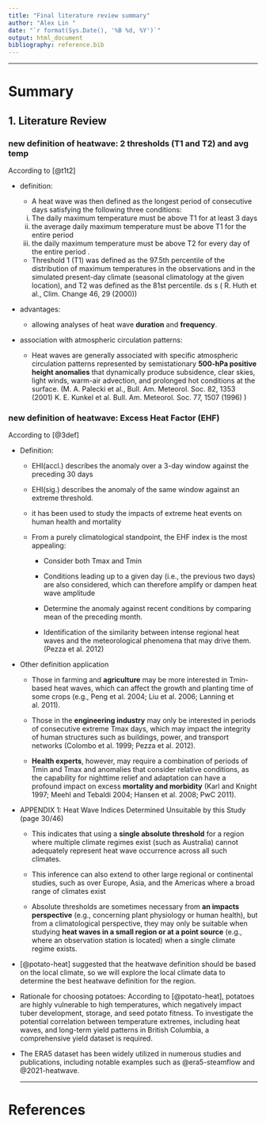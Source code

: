 ```yaml
---
title: "Final literature review summary"
author: "Alex Lin "
date: "`r format(Sys.Date(), '%B %d, %Y')`"
output: html_document
bibliography: reference.bib
---
```


------------------------------------------------------------------------

# Summary

## 1. Literature Review

### new definition of heatwave: 2 thresholds (T1 and T2) and avg temp

According to [@t1t2]

-   definition:

    -   A heat wave was then defined as the longest period of consecutive days satisfying the following three conditions:

    (i) The daily maximum temperature must be above T1 for at least 3 days
    (ii) the average daily maximum temperature must be above T1 for the entire period
    (iii) the daily maximum temperature must be above T2 for every day of the entire period .

    -   Threshold 1 (T1) was defined as the 97.5th percentile of the distribution of maximum temperatures in the observations and in the simulated present-day climate (seasonal climatology at the given location), and T2 was defined as the 81st percentile. ds s ( R. Huth et al., Clim. Change 46, 29 (2000))

-   advantages:

    -   allowing analyses of heat wave **duration** and **frequency**.

-   association with atmospheric circulation patterns:

    -   Heat waves are generally associated with specific atmospheric circulation patterns represented by semistationary **500-hPa positive height anomalies** that dynamically produce subsidence, clear skies, light winds, warm-air advection, and prolonged hot conditions at the surface. (M. A. Palecki et al., Bull. Am. Meteorol. Soc. 82, 1353 (2001) K. E. Kunkel et al. Bull. Am. Meteorol. Soc. 77, 1507 (1996) )

### new definition of heatwave: Excess Heat Factor (EHF)

According to [@3def]

-   Definition:

    -   EHI(accl.) describes the anomaly over a 3-day window against the preceding 30 days

    -   EHI(sig.) describes the anomaly of the same window against an extreme threshold.

    -   it has been used to study the impacts of extreme heat events on human health and mortality

    -   From a purely climatological standpoint, the EHF index is the most appealing:

        -   Consider both Tmax and Tmin

        -   Conditions leading up to a given day (i.e., the previous two days) are also considered, which can therefore amplify or dampen heat wave amplitude

        -   Determine the anomaly against recent conditions by comparing mean of the preceding month.

        -   Identification of the similarity between intense regional heat waves and the meteorological phenomena that may drive them.(Pezza et al. 2012)

-   Other definition application

    -   Those in farming and **agriculture** may be more interested in Tmin-based heat waves, which can affect the growth and planting time of some crops (e.g., Peng et al. 2004; Liu et al. 2006; Lanning et al. 2011).

    -   Those in the **engineering industry** may only be interested in periods of consecutive extreme Tmax days, which may impact the integrity of human structures such as buildings, power, and transport networks (Colombo et al. 1999; Pezza et al. 2012).

    -   **Health experts**, however, may require a combination of periods of Tmin and Tmax and anomalies that consider relative conditions, as the capability for nighttime relief and adaptation can have a profound impact on excess **mortality and morbidity** (Karl and Knight 1997; Meehl and Tebaldi 2004; Hansen et al. 2008; PwC 2011).

<!-- -->

-   APPENDIX 1: Heat Wave Indices Determined Unsuitable by this Study (page 30/46)

    -   This indicates that using a **single absolute threshold** for a region where multiple climate regimes exist (such as Australia) cannot adequately represent heat wave occurrence across all such climates.

    -   This inference can also extend to other large regional or continental studies, such as over Europe, Asia, and the Americas where a broad range of climates exist

    -   Absolute thresholds are sometimes necessary from **an impacts perspective** (e.g., concerning plant physiology or human health), but from a climatological perspective, they may only be suitable when studying **heat waves in a small region or at a point source** (e.g., where an observation station is located) when a single climate regime exists.

-   [@potato-heat] suggested that the heatwave definition should be based on the local climate, so we will explore the local climate data to determine the best heatwave definition for the region.

-   Rationale for choosing potatoes: According to [@potato-heat], potatoes are highly vulnerable to high temperatures, which negatively impact tuber development, storage, and seed potato fitness. To investigate the potential correlation between temperature extremes, including heat waves, and long-term yield patterns in British Columbia, a comprehensive yield dataset is required. <br>

-   The ERA5 dataset has been widely utilized in numerous studies and publications, including notable examples such as @era5-steamflow and @2021-heatwave.

    ------------------------------------------------------------------------

# References
